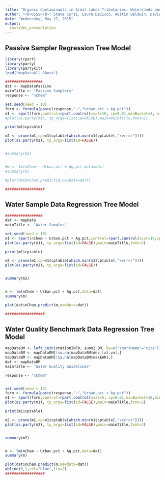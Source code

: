 ```yaml
---
title: "Organic Contaminants in Great Lakes Tributaries: Watersheds and Chemicals of Greatest Concern"
author: "<b>USGS</b>: Steve Corsi, Laura DeCicco, Austin Baldwin, David Alvarez, Peter Lenaker <br/><b>North Carolina State University</b>: David Reif"
date: "Wednesday, May 27, 2015"
output:
  ioslides_presentation
---
```

  
## Passive Sampler Regression Tree Model

```r
library(rpart)
library(party)
library(partykit)
load("mapDataAll.RData")

#################
dat <- mapDataPassive
mainTitle <- "Passive Samplers"
response <- "nChem"

set.seed(seed = 10)
form <- formula(paste(response,"~","Urban.pct + Ag.pct"))
m1 <- rpart(form,control=rpart.control(xval=10, cp=0.01,minBucket=3, minsplit = 10),data=dat)
#plot(as.party(m1), tp_args=list(id=FALSE),main=mainTitle,font=2)

print(m1$cptable)

m2 <- prune(m1,cp=m1$cptable[which.min(m1$cptable[,"xerror"])])
plot(as.party(m2), tp_args=list(id=FALSE))


#summary(m2)


#m <- lm(nChem ~ Urban.pct + Ag.pct,data=dat)
#summary(m)

#plot(dat$nChem,predict(m,newdata=dat))

##################
```

## Water Sample Data Regression Tree Model

```r
#################
dat <- mapData
mainTitle <- "Water Samples"

set.seed(seed = 10)
m1 <- rpart(nChem ~ Urban.pct + Ag.pct,control=rpart.control(xval=10,cp = 0.01, minBucket=3),data=dat)
plot(as.party(m1), tp_args=list(id=FALSE),main=mainTitle,font=2)

print(m1$cptable)

m2 <- prune(m1,cp=m1$cptable[which.min(m1$cptable[,"xerror"])])
plot(as.party(m2), tp_args=list(id=FALSE))


summary(m2)


m <- lm(nChem ~ Urban.pct + Ag.pct,data=dat)
summary(m)

plot(dat$nChem,predict(m,newdata=dat))

##################
```

## Water Quality Benchmark Data Regression Tree Model

```r
mapDataBM <- left_join(stationINFO, summ2_BM, by=c("shortName"="site"))
mapDataBM <- mapDataBM[!is.na(mapDataBM$dec.lat.va),]
mapDataBM <- mapDataBM[!is.na(mapDataBM$maxEAR),]
dat <- mapDataBM
mainTitle <- "Water Quality Guidelines"

response <- "nChem"


set.seed(seed = 13)
form <- formula(paste(response,"~","Urban.pct + Ag.pct"))
m1 <- rpart(form,control=rpart.control(xval=5, cp=0.01,minBucket=10,minsplit = 15,),data=dat)
plot(as.party(m1), tp_args=list(id=FALSE),main=mainTitle,font=2)

print(m1$cptable)

m2 <- prune(m1,cp=m1$cptable[which.min(m1$cptable[,"xerror"])])
plot(as.party(m2), tp_args=list(id=FALSE),main=mainTitle,font=2)


summary(m2)


m <- lm(nChem ~ Urban.pct + Ag.pct,data=dat)
summary(m)

plot(dat$nChem,predict(m,newdata=dat))
abline(0,1,col="blue",lty=2)
##################
```
                       
